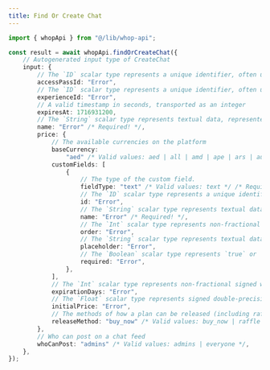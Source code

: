 ```yaml
---
title: Find Or Create Chat
---
```


```typescript
import { whopApi } from "@/lib/whop-api";

const result = await whopApi.findOrCreateChat({
	// Autogenerated input type of CreateChat
	input: {
		// The `ID` scalar type represents a unique identifier, often used to refetch an object or as key for a cache. The ID type appears in a JSON response as a String; however, it is not intended to be human-readable. When expected as an input type, any string (such as `"4"`) or integer (such as `4`) input value will be accepted as an ID.
		accessPassId: "Error",
		// The `ID` scalar type represents a unique identifier, often used to refetch an object or as key for a cache. The ID type appears in a JSON response as a String; however, it is not intended to be human-readable. When expected as an input type, any string (such as `"4"`) or integer (such as `4`) input value will be accepted as an ID.
		experienceId: "Error",
		// A valid timestamp in seconds, transported as an integer
		expiresAt: 1716931200,
		// The `String` scalar type represents textual data, represented as UTF-8 character sequences. The String type is most often used by GraphQL to represent free-form human-readable text.
		name: "Error" /* Required! */,
		price: {
			// The available currencies on the platform
			baseCurrency:
				"aed" /* Valid values: aed | all | amd | ape | ars | aud | bam | bgn | bhd | bob | brl | bsd | cad | chf | clp | cop | crc | czk | dkk | dop | dzd | egp | etb | eth | eur | gbp | ghs | gmd | gtq | gyd | hkd | huf | idr | ils | inr | jmd | jod | jpy | kes | khr | krw | kwd | lkr | mad | mdl | mga | mkd | mnt | mop | mur | mxn | myr | nad | ngn | nok | nzd | omr | pen | php | pkr | pln | pyg | qar | ron | rsd | rub | rwf | sar | sek | sgd | thb | tnd | try | ttd | twd | tzs | usd | uyu | uzs | vnd | xcd | xof | zar */,
			customFields: [
				{
					// The type of the custom field.
					fieldType: "text" /* Valid values: text */ /* Required! */,
					// The `ID` scalar type represents a unique identifier, often used to refetch an object or as key for a cache. The ID type appears in a JSON response as a String; however, it is not intended to be human-readable. When expected as an input type, any string (such as `"4"`) or integer (such as `4`) input value will be accepted as an ID.
					id: "Error",
					// The `String` scalar type represents textual data, represented as UTF-8 character sequences. The String type is most often used by GraphQL to represent free-form human-readable text.
					name: "Error" /* Required! */,
					// The `Int` scalar type represents non-fractional signed whole numeric values. Int can represent values between -(2^31) and 2^31 - 1.
					order: "Error",
					// The `String` scalar type represents textual data, represented as UTF-8 character sequences. The String type is most often used by GraphQL to represent free-form human-readable text.
					placeholder: "Error",
					// The `Boolean` scalar type represents `true` or `false`.
					required: "Error",
				},
			],
			// The `Int` scalar type represents non-fractional signed whole numeric values. Int can represent values between -(2^31) and 2^31 - 1.
			expirationDays: "Error",
			// The `Float` scalar type represents signed double-precision fractional values as specified by [IEEE 754](https://en.wikipedia.org/wiki/IEEE_floating_point).
			initialPrice: "Error",
			// The methods of how a plan can be released (including raffles and waitlists).
			releaseMethod: "buy_now" /* Valid values: buy_now | raffle | waitlist */,
		},
		// Who can post on a chat feed
		whoCanPost: "admins" /* Valid values: admins | everyone */,
	},
});

```
